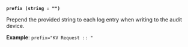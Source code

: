 <a id="audit-prefix" />

**`prefix (string : "")`**

Prepend the provided string to each log entry when writing to the audit device.

**Example**: `prefix="KV Request :: "`

